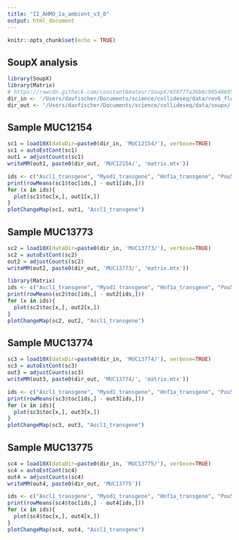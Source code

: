 ```yaml
---
title: "II_AHMO_1a_ambient_v3_0"
output: html_document
---
```


```r
knitr::opts_chunk$set(echo = TRUE)
```

## SoupX analysis


```r
library(SoupX)
library(Matrix)
# https://rawcdn.githack.com/constantAmateur/SoupX/650f7fa30b6c985486953b9ef8858c17fe7df68a/inst/doc/pbmcTutorial.html
dir_in <- '/Users/davfischer/Documents/science/collideseq/data/rev6_fluorophores/cellranger/'
dir_out <- '/Users/davfischer/Documents/science/collideseq/data/soupx/'
```

## Sample MUC12154

```r
sc1 = load10X(dataDir=paste0(dir_in, 'MUC12154/'), verbose=TRUE)
sc1 = autoEstCont(sc1)
out1 = adjustCounts(sc1)
writeMM(out1, paste0(dir_out, 'MUC12154/', 'matrix.mtx'))
```

```r
ids <- c("Ascl1_transgene", "Myod1_transgene", "Hnf1a_transgene", "Pou5f1_transgene")
print(rowMeans(sc1$toc[ids,] - out1[ids,]))
for (x in ids){
  plot(sc1$toc[x,], out1[x,])
}
plotChangeMap(sc1, out1, "Ascl1_transgene")
```

## Sample MUC13773

```r
sc2 = load10X(dataDir=paste0(dir_in, 'MUC13773/'), verbose=TRUE)
sc2 = autoEstCont(sc2)
out2 = adjustCounts(sc2)
writeMM(out2, paste0(dir_out, 'MUC13773/', 'matrix.mtx'))
```

```r
library(Matrix)
ids <- c("Ascl1_transgene", "Myod1_transgene", "Hnf1a_transgene", "Pou5f1_transgene")
print(rowMeans(sc2$toc[ids,] - out2[ids,]))
for (x in ids){
  plot(sc2$toc[x,], out2[x,])
}
plotChangeMap(sc2, out2, "Ascl1_transgene")
```

## Sample MUC13774

```r
sc3 = load10X(dataDir=paste0(dir_in, 'MUC13774/'), verbose=TRUE)
sc3 = autoEstCont(sc3)
out3 = adjustCounts(sc3)
writeMM(out3, paste0(dir_out, 'MUC13774/', 'matrix.mtx'))
```

```r
ids <- c("Ascl1_transgene", "Myod1_transgene", "Hnf1a_transgene", "Pou5f1_transgene")
print(rowMeans(sc3$toc[ids,] - out3[ids,]))
for (x in ids){
  plot(sc3$toc[x,], out3[x,])
}
plotChangeMap(sc3, out3, "Ascl1_transgene")
```

## Sample MUC13775

```r
sc4 = load10X(dataDir=paste0(dir_in, 'MUC13775/'), verbose=TRUE)
sc4 = autoEstCont(sc4)
out4 = adjustCounts(sc4)
writeMM(out4, paste0(dir_out, 'MUC13775'))
```

```r
ids <- c("Ascl1_transgene", "Myod1_transgene", "Hnf1a_transgene", "Pou5f1_transgene")
print(rowMeans(sc4$toc[ids,] - out4[ids,]))
for (x in ids){
  plot(sc4$toc[x,], out4[x,])
}
plotChangeMap(sc4, out4, "Ascl1_transgene")
```